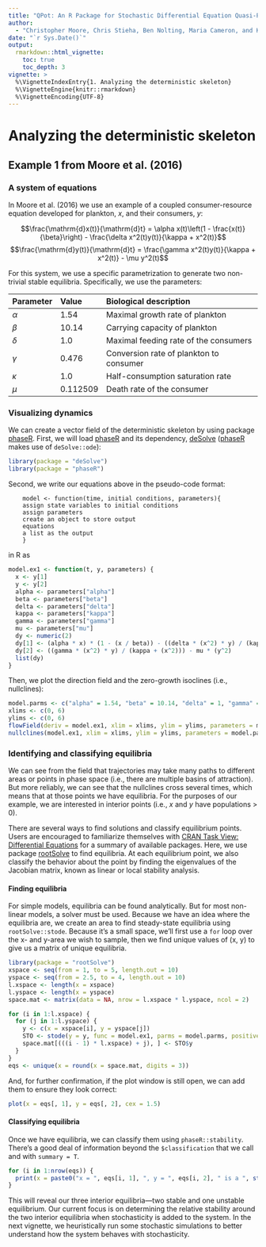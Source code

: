 ```yaml
---
title: "QPot: An R Package for Stochastic Differential Equation Quasi-Potential Analysis"
author:
  - "Christopher Moore, Chris Stieha, Ben Nolting, Maria Cameron, and Karen Abbott"
date: "`r Sys.Date()`"
output: 
  rmarkdown::html_vignette:
    toc: true
    toc_depth: 3
vignette: >
  %\VignetteIndexEntry{1. Analyzing the deterministic skeleton}
  %\VignetteEngine{knitr::rmarkdown}
  %\VignetteEncoding{UTF-8}
---
```


Analyzing the deterministic skeleton
========================================================
## Example 1 from Moore et al. (2016)
### A system of equations
In Moore et al. (2016) we use an example of a coupled consumer-resource equation developed for plankton, $x$, and their consumers, $y$:

$$\frac{\mathrm{d}x(t)}{\mathrm{d}t} = \alpha x(t)\left(1 - \frac{x(t)}{\beta}\right) - \frac{\delta x^2(t)y(t)}{\kappa + x^2(t)}$$
$$\frac{\mathrm{d}y(t)}{\mathrm{d}t} = \frac{\gamma x^2(t)y(t)}{\kappa + x^2(t)} - \mu y^2(t)$$

For this system, we use a specific parametrization to generate two non-trivial stable equilibria.  Specifically, we use the parameters:

Parameter  | Value    | Biological description
---------- | :------- | :----------------------------------------
$\alpha$   | 1.54     | Maximal growth rate of plankton
$\beta$    | 10.14    | Carrying capacity of plankton
$\delta$   | 1.0      | Maximal feeding rate of the consumers
$\gamma$   | 0.476    | Conversion rate of plankton to consumer
$\kappa$   | 1.0      | Half-consumption saturation rate
$\mu$      | 0.112509 | Death rate of the consumer

### Visualizing dynamics
We can create a vector field of the deterministic skeleton by using package [phaseR](https://cran.r-project.org/web/packages/phaseR/index.html).  First, we will load [phaseR](https://cran.r-project.org/web/packages/phaseR/index.html) and its dependency, [deSolve](https://cran.r-project.org/web/packages/deSolve/index.html) ([phaseR](https://cran.r-project.org/web/packages/phaseR/index.html) makes use of `deSolve::ode`):

```r
library(package = "deSolve")
library(package = "phaseR")
```

Second, we write our equations above in the pseudo-code format:

```
	model <- function(time, initial conditions, parameters){
	assign state variables to initial conditions
	assign parameters
	create an object to store output
	equations
	a list as the output
	}
```

in R as

```r
model.ex1 <- function(t, y, parameters) {
  x <- y[1]
  y <- y[2]
  alpha <- parameters["alpha"]
  beta <- parameters["beta"]
  delta <- parameters["delta"]
  kappa <- parameters["kappa"]
  gamma <- parameters["gamma"]
  mu <- parameters["mu"]
  dy <- numeric(2)
  dy[1] <- (alpha * x) * (1 - (x / beta)) - ((delta * (x^2) * y) / (kappa + (x^2)))
  dy[2] <- ((gamma * (x^2) * y) / (kappa + (x^2))) - mu * (y^2)
  list(dy)
}
```
Then, we plot the direction field and the zero-growth isoclines (i.e., nullclines):

```r
model.parms <- c("alpha" = 1.54, "beta" = 10.14, "delta" = 1, "gamma" = 0.476, "mu" = 0.112509, "kappa" = 1)
xlims <- c(0, 6)
ylims <- c(0, 6)
flowField(deriv = model.ex1, xlim = xlims, ylim = ylims, parameters = model.parms, points = 30, add = FALSE, state.names = c("x", "y")) |> plot()
nullclines(model.ex1, xlim = xlims, ylim = ylims, parameters = model.parms, points = 250, col = c("blue", "red"), state.names = c("x", "y")) |> plot()
```

### Identifying and classifying equilibria
We can see from the field that trajectories may take many paths to different areas or points in phase space (i.e., there are multiple basins of attraction).  But more reliably, we can see that the nullclines cross several times, which means that at those points we have equilibria.  For the purposes of our example, we are interested in interior points (i.e., $x$ and $y$ have populations > 0).

There are several ways to find solutions and classify equilibrium points.  Users are encouraged to familiarize themselves with [CRAN Task View: Differential Equations](https://cran.r-project.org/web/views/DifferentialEquations.html) for a summary of available packages.  Here, we use package [rootSolve](https://cran.r-project.org/web/packages/rootSolve/index.html) to find equilibria.  At each equilibrium point, we also classify the behavior about the point by finding the eigenvalues of the Jacobian matrix, known as linear or local stability analysis.

#### Finding equilibria
For simple models, equilibria can be found analytically.  But for most non-linear models, a solver must be used.  Because we have an idea where the equilibria are, we create an area to find steady-state equilibria using `rootSolve::stode`.  Because it's a small space, we'll first use a `for` loop over the x- and y-area we wish to sample, then we find unique values of (x, y) to give us a matrix of unique equilibria.
```r
library(package = "rootSolve")
xspace <- seq(from = 1, to = 5, length.out = 10)
yspace <- seq(from = 2.5, to = 4, length.out = 10)
l.xspace <- length(x = xspace)
l.yspace <- length(x = yspace)
space.mat <- matrix(data = NA, nrow = l.xspace * l.yspace, ncol = 2)

for (i in 1:l.xspace) {
  for (j in 1:l.yspace) {
    y <- c(x = xspace[i], y = yspace[j])
    STO <- stode(y = y, func = model.ex1, parms = model.parms, positive = T)
    space.mat[(((i - 1) * l.xspace) + j), ] <- STO$y
  }
}
eqs <- unique(x = round(x = space.mat, digits = 3))
```
And, for further confirmation, if the plot window is still open, we can add them to ensure they look correct:
```r
plot(x = eqs[, 1], y = eqs[, 2], cex = 1.5)
```

#### Classifying equilibria
Once we have equilibria, we can classify them using `phaseR::stability`.  There's a good deal of information beyond the `$classification` that we call and with `summary = T`.
```r
for (i in 1:nrow(eqs)) {
  print(x = paste0("x = ", eqs[i, 1], ", y = ", eqs[i, 2], " is a ", stability(deriv = model.ex1, ystar = eqs[i, ], parameters = model.parms, summary = F)$classification))
}
```

This will reveal our three interior equilibria---two stable and one unstable equilibrium.  Our current focus is on determining the relative stability around the two interior equilibria when stochasticity is added to the system.  In the next vignette, we heuristically run some stochastic simulations to better understand how the system behaves with stochasticity.
